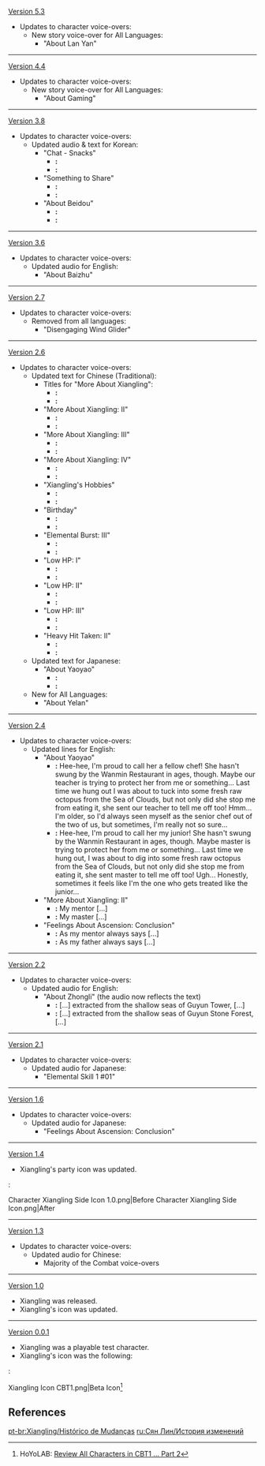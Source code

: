 {{Change History/Header}}
[[Version 5.3]]
* Updates to character voice-overs:
** New story voice-over for All Languages:
*** "About Lan Yan"
----
[[Version 4.4]]
* Updates to character voice-overs:
** New story voice-over for All Languages:
*** "About Gaming"
----
[[Version 3.8]]
* Updates to character voice-overs:
** Updated audio & text for Korean:
*** "Chat - Snacks"
****'''{{Color|Old}}:''' {{ko|디저트 먹고 좀 쉴래? {{Color|Old|파이어 슬라임 한}} 소쿠리 준비했다구~}}
****'''{{Color|New}}:''' {{ko|디저트 먹고 좀 쉴래? {{Color|New|한}} 소쿠리 준비했다구~}}
*** "Something to Share"
****'''{{Color|Old}}:''' {{ko|배탈이 났다면 {{Color|Old|네온플라워}} 차를 마시면 돼! 엥? 나도 그런 것쯤은 알고 있다구!}}
****'''{{Color|New}}:''' {{ko|배탈이 났다면 {{Color|New|예상꽃}} 차를 마시면 돼! 엥? 나도 이 정도는 알고 있다구!}}
*** "About Beidou"
****'''{{Color|Old}}:''' {{ko|북두 언니는 사람이 정말 좋아! 언니를 따라 항해에 나가면 매번 신선한 식재료를 많이 잡을 수 있어! 문어발은 국을 끓일 때 가장 좋고, {{Color|Old|해천청은}} 데친 후 고추로 잘 무쳐야 해. 헤헤, 북두 언니뿐만 아니라 「남십자」 선원들도 내가 만든 요리를 아주 {{Color|Old|좋아해}}}}
****'''{{Color|New}}:''' {{ko|북두 언니는 사람이 정말 좋아! 언니를 따라 항해에 나가면 매번 신선한 식재료를 많이 잡을 수 있어! 문어발은 국을 끓일 때 가장 좋고, {{Color|New|해초는}} 데친 후 고추로 잘 무쳐야 해. 헤헤, 북두 언니뿐만 아니라 「남십자」 선원들도 내가 만든 요리를 아주 {{Color|New|좋아한다구}}}}
----
[[Version 3.6]]
* Updates to character voice-overs:
** Updated audio for English:
*** "About Baizhu"
----
[[Version 2.7]]
*Updates to character voice-overs:
**Removed from all languages:
***"Disengaging Wind Glider"
----
[[Version 2.6]]
*Updates to character voice-overs:
** Updated text for Chinese (Traditional):
*** Titles for "More About Xiangling":
**** '''{{Color|Old}}:''' {{zh|t=想要瞭解香菱}}
**** '''{{Color|New}}:''' {{zh|t=想要了解香菱}}
*** "More About Xiangling: II"
**** '''{{Color|Old}}:''' {{zh|t=大師父教我的槍法，很厲害吧？{{MC|你|妳|mc=1}}想學的話我也可以教給{{MC|你|妳|mc=1}}哦！不過說到這個…要是{{MC|你|妳|mc=1}}願意跟我學廚就好了！我的這些技巧和配方，要流傳得遠遠地才好呢。}}
**** '''{{Color|New}}:''' {{zh|t=大師父教我的槍法，很厲害吧？{{MC|你|妳|mc=1}}想學的話我也可以教給{{MC|你|妳|mc=1}}喔！不過說到這個…要是{{MC|你|妳|mc=1}}願意跟我學廚就好了！我的這些技巧和配方，要流傳得遠遠的才好呢。}}
*** "More About Xiangling: III"
**** '''{{Color|Old}}:''' {{zh|t=問我的願望嗎？那當然是要創造全新的新菜系！璃菜和月菜都是有極限的。哦，關鍵一定在於辣味吧！事不宜遲，讓我爆炒個鍋巴辣椒給{{MC|你|妳|mc=1}}嚐嚐！}}
**** '''{{Color|New}}:''' {{zh|t=問我的願望嗎？那當然是要創造全新的新菜系！璃菜和月菜都是有極限的。喔，關鍵一定在於辣味吧！事不宜遲，讓我爆炒個鍋巴辣椒給{{MC|你|妳|mc=1}}嚐嚐！}}
*** "More About Xiangling: IV"
**** '''{{Color|Old}}:''' {{zh|t=嗯！我看{{MC|你|妳|mc=1}}已經快被我的廚藝征服了嘛~是時候給{{MC|你|妳|mc=1}}品嚐我苦心研製的新菜品了——七彩琉璃大煎餅。喏喏，這薄薄一層蛋皮裡面包著紅色的松鼠火腿，橙色的胡蘿蔔，黃色的太陽蛙肉，綠色的嘟嘟蓮，藍色的蝴蝶翅膀……呃？真的不想吃嗎？}}
**** '''{{Color|New}}:''' {{zh|t=嗯！我看{{MC|你|妳|mc=1}}已經快被我的廚藝征服了嘛~是時候給{{MC|你|妳|mc=1}}品嚐我苦心研製的新菜品了——七彩琉璃大煎餅。喏喏，這薄薄一層蛋皮裡麵包著紅色的松鼠火腿，橙色的胡蘿蔔，黃色的太陽蛙肉，綠色的嘟嘟蓮，藍色的蝴蝶翅膀…呃？真的不想吃嗎？}}
*** "Xiangling's Hobbies"
**** '''{{Color|Old}}:''' {{zh|t=看著點哦！像這樣燒熱一鍋油，然後，把去掉翅膀的晶蝶這樣放下去炸…哎呀{{MC|你|妳|mc=1}}別走啊，超香的啦！}}
**** '''{{Color|New}}:''' {{zh|t=看著點喔！像這樣燒熱一鍋油，然後，把去掉翅膀的晶蝶這樣放下去炸…哎呀{{MC|你|妳|mc=1}}別走啊，超香的啦！}}
*** "Birthday"
**** '''{{Color|Old}}:''' {{zh|t=啊，找到{{MC|你|妳|mc=1}}了！快來，我給{{MC|你|妳|mc=1}}做了一整桌的菜喔！嘿嘿，不用急著誇我，先等{{MC|你|妳|mc=1}}嘗過味道再慢慢說吧！}}
**** '''{{Color|New}}:''' {{zh|t=啊，找到{{MC|你|妳|mc=1}}了！快來，我給{{MC|你|妳|mc=1}}做了一整桌的菜喔！嘿嘿，不用急著誇我，先等{{MC|你|妳|mc=1}}嚐過味道再慢慢說吧！}}
*** "Elemental Burst: III"
**** '''{{Color|Old}}:''' {{zh|t=見識一下師傅的槍法！}}
**** '''{{Color|New}}:''' {{zh|t=見識一下師父的槍法！}}
*** "Low HP: I"
**** '''{{Color|Old}}:''' {{zh|t=嗚，今天的食材好兇啊。}}
**** '''{{Color|New}}:''' {{zh|t=嗚，今天的食材好凶啊。}}
*** "Low HP: II"
**** '''{{Color|Old}}:''' {{zh|t=哎呀，疼疼疼…}}
**** '''{{Color|New}}:''' {{zh|t=哎呀，痛痛痛…}}
*** "Low HP: III"
**** '''{{Color|Old}}:''' {{zh|t=我是不是惹了個了不得的傢伙！}}
**** '''{{Color|New}}:''' {{zh|t=我是不是惹了個不得了的傢伙！}}
*** "Heavy Hit Taken: II"
**** '''{{Color|Old}}:''' {{zh|t=還挺疼的唔…}}
**** '''{{Color|New}}:''' {{zh|t=還滿痛的唔…}}
** Updated text for Japanese:
*** "About Yaoyao"
**** '''{{Color|Old}}:''' {{ja|へへっ、あの子は自慢の妹弟子だよ！でも長いこと「万民堂」には来てないの。きっと師匠が彼女のこと心配してるからだと思う…もう、生の雲来タコって美味しいのに、ヨォーヨは食べないどころか、師匠を呼んできてアタシのこと説教したんだよ。むむ…どっちが姉弟子かたまに分からなくなる時があるよ。}}
**** '''{{Color|New}}:''' {{ja|へへっ、あの子は自慢の妹弟子だよ！でも長いこと「万民堂」には来てないの。きっと師匠が彼女のこと心配してるからだと思う…もう、生の雲来タコって美味しいのに、ヨォーヨは私に食べさせないどころか、師匠を呼んできてアタシのこと説教したんだよ。むむ…どっちが姉弟子かたまに分からなくなる時があるよ。}}
** New for All Languages:
*** "About Yelan"
----
[[Version 2.4]]
* Updates to character voice-overs:
** Updated lines for English:
*** "About Yaoyao"
**** '''{{Color|Old}}:''' Hee-hee, I'm proud to call her a fellow chef! She hasn't swung by the Wanmin Restaurant in ages, though. Maybe our teacher is trying to protect her from me or something... Last time we hung out I was about to tuck into some fresh raw octopus from the Sea of Clouds, but not only did she stop me from eating it, she sent our teacher to tell me off too! Hmm... I'm older, so I'd always seen myself as the senior chef out of the two of us, but sometimes, I'm really not so sure...
**** '''{{Color|New}}:''' Hee-hee, I'm proud to call her my junior! She hasn't swung by the Wanmin Restaurant in ages, though. Maybe master is trying to protect her from me or something... Last time we hung out, I was about to dig into some fresh raw octopus from the Sea of Clouds, but not only did she stop me from eating it, she sent master to tell me off too! Ugh... Honestly, sometimes it feels like I'm the one who gets treated like the junior...
*** "More About Xiangling: II"
**** '''{{Color|Old}}:''' My mentor [...]
**** '''{{Color|New}}:''' My master [...]
*** "Feelings About Ascension: Conclusion"
**** '''{{Color|Old}}:''' As my mentor always says [...]
**** '''{{Color|New}}:''' As my father always says [...]
----
[[Version 2.2]]
* Updates to character voice-overs:
** Updated audio for English:
*** "About Zhongli" (the audio now reflects the text)
**** '''{{Color|Old}}:''' [...] extracted from the shallow seas of Guyun Tower, [...]
**** '''{{Color|New}}:''' [...] extracted from the shallow seas of Guyun Stone Forest, [...]
----
[[Version 2.1]]
* Updates to character voice-overs:
** Updated audio for Japanese:
*** "Elemental Skill 1 #01"
----
[[Version 1.6]]
* Updates to character voice-overs:
** Updated audio for Japanese:
*** "Feelings About Ascension: Conclusion"
----
[[Version 1.4]]
* Xiangling's party icon was updated.
:<gallery>
Character Xiangling Side Icon 1.0.png|Before
Character Xiangling Side Icon.png|After
</gallery>
----
[[Version 1.3]]
* Updates to character voice-overs:
** Updated audio for Chinese:
*** Majority of the Combat voice-overs
----
[[Version 1.0]]
* Xiangling was released.
* Xiangling's icon was updated.
----
[[Version 0.0.1]]
* Xiangling was a playable test character.
* Xiangling's icon was the following:
:<gallery>
Xiangling Icon CBT1.png|Beta Icon<ref name="CBT1 description">HoYoLAB: [https://www.hoyolab.com/article/2462 Review All Characters in CBT1 ... Part 2]</ref>
</gallery>
<noinclude>
==References==
{{Reflist}}


[[pt-br:Xiangling/Histórico de Mudanças]]
[[ru:Сян Лин/История изменений]]
</noinclude>